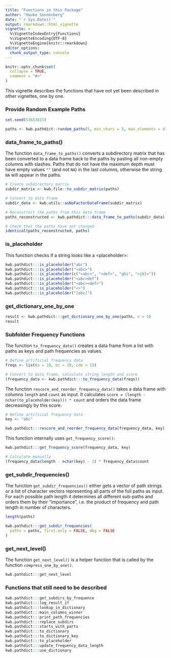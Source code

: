 ```yaml
---
title: "Functions in this Package"
author: "Hauke Sonnenberg"
date: "`r Sys.Date()`"
output: rmarkdown::html_vignette
vignette: >
  %\VignetteIndexEntry{Functions}
  %\VignetteEncoding{UTF-8}
  %\VignetteEngine{knitr::rmarkdown}
editor_options: 
  chunk_output_type: console
---
```


```r
knitr::opts_chunk$set(
  collapse = TRUE,
  comment = "#>"
)
```

This vignette describes the functions that have not yet been described in other
vignettes, one by one. 

### Provide Random Example Paths

```r
set.seed(53653815)

paths <- kwb.pathdict::random_paths(5, min_chars = 5, max_elements = 4)
```

### data_frame_to_paths()

The function `data_frame_to_paths()` converts a subdirectory matrix that has
been converted to a data frame back to the paths by pasting all non-empty
columns with slashes. Paths that do not have the maximum depth must have empty 
values `""` (and not `NA`) in the last columns, otherwise the string `NA` will
appear in the paths.

```r
# Create subdirectory matrix
subdir_matrix <- kwb.file::to_subdir_matrix(paths)

# Convert to data frame
subdir_data <- kwb.utils::asNoFactorDataFrame(subdir_matrix)

# Reconstruct the paths from this data frame
paths_reconstructed <- kwb.pathdict:::data_frame_to_paths(subdir_data)

# Check that the paths have not changed
identical(paths_reconstructed, paths)
```

### is_placeholder

This function checks if a string looks like a \<placeholder\>:

```r
kwb.pathdict:::is_placeholder("abc")
kwb.pathdict:::is_placeholder("<abc>")
kwb.pathdict:::is_placeholder(c("<abc>", "<def>", "ghi", "<jkl>"))
kwb.pathdict:::is_placeholder("<abc>def")
kwb.pathdict:::is_placeholder("<abc><def>")
kwb.pathdict:::is_placeholder("<>")
kwb.pathdict:::is_placeholder("[abc]")
```

### get_dictionary_one_by_one

```r
result <- kwb.pathdict:::get_dictionary_one_by_one(paths, n = 5)
result
```

### Subfolder Frequency Functions

The function `to_frequency_data()` creates a data frame from a list with paths
as keys and path frequencies as values.

```r
# Define artificial frequency data
freqs <- list(a = 10, bc = 20, cde = 15)

# Convert to data frame, calculate string length and score
(frequency_data <- kwb.pathdict:::to_frequency_data(freqs))
```

The function `rescore_and_reorder_frequency_data()` takes a data frame with
columns `length` and `count` as input. It calculates `score = (length -
nchar(to_placeholder(key))) * count` and orders the data frame decreasingly by
this score.

```r
# Define artificial frequency data
key <- "abc"

kwb.pathdict:::rescore_and_reorder_frequency_data(frequency_data, key)
```

This function internally uses `get_frequency_score()`:

```r
kwb.pathdict:::get_frequency_score(frequency_data, key)

# Calculate manually
(frequency_data$length - nchar(key) - 2) * frequency_data$count
```

### get_subdir_frequencies()

The function `get_subdir_frequencies()` either gets a vector of path strings or
a list of character vectors representing all parts of the full paths as input.
For each possible path length it determines all different sub-paths and orders
them by their "importance", i.e. the product of frequency and path length in
number of characters. 

```r
length(paths)

kwb.pathdict:::get_subdir_frequencies(
  paths = paths, first.only = FALSE, dbg = FALSE
)
```

### get_next_level()

The function `get_next_level()` is a helper function that is called by the
function `compress_one_by_one()`.

```r
kwb.pathdict:::get_next_level
```

### Functions that still need to be described

```r
kwb.pathdict:::get_subdirs_by_frequence
kwb.pathdict:::log_result_if
kwb.pathdict:::lookup_in_dictionary
kwb.pathdict:::main_columns_winner
kwb.pathdict:::print_path_frequencies
kwb.pathdict:::replace_subdirs
kwb.pathdict:::starts_with_parts
kwb.pathdict:::to_dictionary
kwb.pathdict:::to_dictionary_key
kwb.pathdict:::to_placeholder
kwb.pathdict:::update_frequency_data_length
kwb.pathdict:::use_dictionary
```
